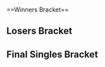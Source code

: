 {{SetGame|melee}}{{DISPLAYTITLE:Zenith 2014: ''Melee'' Singles Bracket}}
{{tabs static
|name1=Overview
|link1=Zenith/2014/Melee
|name2=Round 1 Pools
|link2=Zenith/2014/Melee/Round 1 Pools
|name3=Round 2 Pools
|link3=Zenith/2014/Melee/Round 2 Pools
|name4=Singles Bracket
|link4=Zenith/2014/Melee/Singles Bracket
|name5=Doubles Bracket
|link5=Zenith/2014/Melee/Doubles Bracket
|This=4
}}<br />
==Winners Bracket==
{{Template:32DEWBracketA
|tourneylink=Zenith/2014/Melee
|tourneyname=Zenith 2014
|R1=Round 1
|R2=Round 2
|R3=Round 3
|R4=Round 4

|r1m1p1=Mew2King |r1m1p1flag=us |r1m1p1score=2 |r1m1win=1
|r1m1p2=Dudutsai |r1m1p2flag=us |r1m1p2score=1 
|r1m1p1char1= |r1m1p2char1= |r1m1p1stock1= |r1m1p2stock1= |r1m1win1= |r1m1stage1=
|r1m1p1char2= |r1m1p2char2= |r1m1p1stock2= |r1m1p2stock2= |r1m1win2= |r1m1stage2=
|r1m1p1char3= |r1m1p2char3= |r1m1p1stock3= |r1m1p2stock3= |r1m1win3= |r1m1stage3=
|r1m1date=
|r1m1finished=true

|r1m2p1=Zoso |r1m2p1flag=us |r1m2p1score=0 |r1m2win=2
|r1m2p2=Swedish Delight |r1m2p2flag=us |r1m2p2score=2
|r1m2p1char1= |r1m2p2char1= |r1m2p1stock1= |r1m2p2stock1= |r1m2win1= |r1m2stage1=
|r1m2p1char2= |r1m2p2char2= |r1m2p1stock2= |r1m2p2stock2= |r1m2win2= |r1m2stage2=
|r1m2date=
|r1m2finished=true

|r1m3p1=ZeRo |r1m3p1flag=cl |r1m3p1score=2 |r1m3win=1
|r1m3p2=Thx |r1m3p2flag=us |r1m3p2score=0 
|r1m3p1char1= |r1m3p2char1= |r1m3p1stock1= |r1m3p2stock1= |r1m3win1= |r1m3stage1=
|r1m3p1char2= |r1m3p2char2= |r1m3p1stock2= |r1m3p2stock2= |r1m3win2= |r1m3stage2=
|r1m3date=
|r1m3finished=true

|r1m4p1=SwiftBass |r1m4p1flag=us |r1m4p1score=2 |r1m4win=1
|r1m4p2=EmuKiller |r1m4p2flag=us |r1m4p2score=0 
|r1m4p1char1= |r1m4p2char1= |r1m4p1stock1= |r1m4p2stock1= |r1m4win1= |r1m4stage1=
|r1m4p1char2= |r1m4p2char2= |r1m4p1stock2= |r1m4p2stock2= |r1m4win2= |r1m4stage2=
|r1m4date=
|r1m4finished=true

|r1m5p1=DJ Nintendo |r1m5p1flag=us |r1m5p1score=2 |r1m5win=1
|r1m5p2=Icer |r1m5p2flag=us |r1m5p2score=0 
|r1m5p1char1=bowser |r1m5p2char1=fox |r1m5p1stock1=3 |r1m5p2stock1=0 |r1m5win1=1 |r1m5stage1=Battlefield
|r1m5p1char2=fox |r1m5p2char2=fox |r1m5p1stock2=2 |r1m5p2stock2=0 |r1m5win2=1 |r1m5stage2=Pokémon Stadium
|r1m5details={{BracketMatchDetails|preview=|lrthread=|interview=|recap=|comment=|live=|vod=https://youtu.be/nUmpXhYRC00}}

|r1m6p1=Zhu |r1m6p1flag=us |r1m6p1score=2 |r1m6win=1
|r1m6p2=Vist |r1m6p2flag=us |r1m6p2score=0 
|r1m6p1char1= |r1m6p2char1= |r1m6p1stock1= |r1m6p2stock1= |r1m6win1= |r1m6stage1=
|r1m6p1char2= |r1m6p2char2= |r1m6p1stock2= |r1m6p2stock2= |r1m6win2= |r1m6stage2=
|r1m6date=
|r1m6finished=true

|r1m7p1=Nintendude |r1m7p1flag=us |r1m7p1score=2 |r1m7win=1
|r1m7p2=BETA |r1m7p2flag=us |r1m7p2score=0 
|r1m7p1char1= |r1m7p2char1= |r1m7p1stock1= |r1m7p2stock1= |r1m7win1= |r1m7stage1=
|r1m7p1char2= |r1m7p2char2= |r1m7p1stock2= |r1m7p2stock2= |r1m7win2= |r1m7stage2=
|r1m7date=
|r1m7finished=true

|r1m8p1=Gahtzu |r1m8p1flag=us |r1m8p1score=2 |r1m8win=1
|r1m8p2=Sol |r1m8p2flag=us |r1m8p2score=1 
|r1m8p1char1= |r1m8p2char1= |r1m8p1stock1= |r1m8p2stock1= |r1m8win1= |r1m8stage1=
|r1m8p1char2= |r1m8p2char2= |r1m8p1stock2= |r1m8p2stock2= |r1m8win2= |r1m8stage2=
|r1m8p1char3= |r1m8p2char3= |r1m8p1stock3= |r1m8p2stock3= |r1m8win3= |r1m8stage3=
|r1m8date=
|r1m8finished=true

|r1m9p1=Axe |r1m9p1flag=us |r1m9p1score=2 |r1m9win=1
|r1m9p2=Ryan-K |r1m9p2flag=us |r1m9p2score=0 
|r1m9p1char1= |r1m9p2char1= |r1m9p1stock1= |r1m9p2stock1= |r1m9win1= |r1m9stage1=
|r1m9p1char2= |r1m9p2char2= |r1m9p1stock2= |r1m9p2stock2= |r1m9win2= |r1m9stage2=
|r1m9date=
|r1m9finished=true

|r1m10p1=Zanguzen |r1m10p1flag=us |r1m10p1score=2 |r1m10win=1
|r1m10p2=Animal |r1m10p2flag=us |r1m10p2score=0 
|r1m10p1char1= |r1m10p2char1= |r1m10p1stock1= |r1m10p2stock1= |r1m10win1= |r1m10stage1=
|r1m10p1char2= |r1m10p2char2= |r1m10p1stock2= |r1m10p2stock2= |r1m10win2= |r1m10stage2=
|r1m10date=
|r1m10finished=true

|r1m11p1=The Moon |r1m11p1flag=us |r1m11p1score=0 |r1m11win=2
|r1m11p2=Phish-it |r1m11p2flag=us |r1m11p2score=2
|r1m11p1char1= |r1m11p2char1= |r1m11p1stock1= |r1m11p2stock1= |r1m11win1= |r1m11stage1=
|r1m11p1char2= |r1m11p2char2= |r1m11p1stock2= |r1m11p2stock2= |r1m11win2= |r1m11stage2=
|r1m11date=
|r1m11finished=true

|r1m12p1=Wizzrobe |r1m12p1flag=us |r1m12p1score=2 |r1m12win=1
|r1m12p2=Bones |r1m12p2flag=us |r1m12p2score=0
|r1m12p1char1= |r1m12p2char1= |r1m12p1stock1= |r1m12p2stock1= |r1m12win1= |r1m12stage1=
|r1m12p1char2= |r1m12p2char2= |r1m12p1stock2= |r1m12p2stock2= |r1m12win2= |r1m12stage2=
|r1m12date=
|r1m12finished=true

|r1m13p1=Fly Amanita |r1m13p1flag=us |r1m13p1score=2 |r1m13win=1
|r1m13p2=Ryobeat |r1m13p2flag=us |r1m13p2score= 0
|r1m13p1char1= |r1m13p2char1= |r1m13p1stock1= |r1m13p2stock1= |r1m13win1= |r1m13stage1=
|r1m13p1char2= |r1m13p2char2= |r1m13p1stock2= |r1m13p2stock2= |r1m13win2= |r1m13stage2=
|r1m13date=
|r1m13finished=true

|r1m14p1=Reno |r1m14p1flag=us |r1m14p1score=2 |r1m14win=1
|r1m14p2=Ben Grimm |r1m14p2flag=us |r1m14p2score=1 
|r1m14p1char1= |r1m14p2char1= |r1m14p1stock1= |r1m14p2stock1= |r1m14win1= |r1m14stage1=
|r1m14p1char2= |r1m14p2char2= |r1m14p1stock2= |r1m14p2stock2= |r1m14win2= |r1m14stage2=
|r1m14p1char3= |r1m14p2char3= |r1m14p1stock3= |r1m14p2stock3= |r1m14win3= |r1m14stage3=
|r1m14date=
|r1m14finished=true

|r1m15p1=Hax |r1m15p1flag=us |r1m15p1score=2 |r1m15win=1
|r1m15p2=Codi |r1m15p2flag=us |r1m15p2score=0
|r1m15p1char1=fox |r1m15p2char1=fox |r1m15p1stock1=2 |r1m15p2stock1=0 |r1m15win1=1 |r1m15stage1=Battlefield
|r1m15p1char2=fox |r1m15p2char2=fox |r1m15p1stock2=1 |r1m15p2stock2=0 |r1m15win2=1 |r1m15stage2=Pokémon Stadium
|r1m15details={{BracketMatchDetails|preview=|lrthread=|interview=|recap=|comment=|live=|vod=https://youtu.be/S-GOBLh1CVI}}

|r1m16p1=Cactuar |r1m16p1flag=us |r1m16p1score=2 |r1m16win=1
|r1m16p2=WarriorKnight |r1m16p2flag=us |r1m16p2score=0
|r1m16p1char1= |r1m16p2char1= |r1m16p1stock1= |r1m16p2stock1= |r1m16win1= |r1m16stage1=
|r1m16p1char2= |r1m16p2char2= |r1m16p1stock2= |r1m16p2stock2= |r1m16win2= |r1m16stage2=
|r1m16date=
|r1m16finished=true


|r2m1p1=Mew2King |r2m1p1flag=us |r2m1p1score=2 |r2m1win=1
|r2m1p2=Swedish Delight |r2m1p2flag=us |r2m1p2score=0
|r2m1p1char1=sheik |r2m1p2char1=sheik |r2m1p1stock1=2 |r2m1p2stock1=0 |r2m1win1=1 |r2m1stage1=Dream Land
|r2m1p1char2=sheik |r2m1p2char2=sheik |r2m1p1stock2=3 |r2m1p2stock2=0 |r2m1win2=1 |r2m1stage2=Final Destination
|r2m1details={{BracketMatchDetails|preview=|lrthread=|interview=|recap=|comment=|live=|vod=https://youtu.be/dtzZ54gu48E}}

|r2m2p1=ZeRo |r2m2p1flag=cl |r2m2p1score=2 |r2m2win=1
|r2m2p2=Swiftbass |r2m2p2flag=us |r2m2p2score=1
|r2m2p1char1= |r2m2p2char1= |r2m2p1stock1= |r2m2p2stock1= |r2m2win1= |r2m2stage1=
|r2m2p1char2= |r2m2p2char2= |r2m2p1stock2= |r2m2p2stock2= |r2m2win2= |r2m2stage2=
|r2m2p1char3= |r2m2p2char3= |r2m2p1stock3= |r2m2p2stock3= |r2m2win3= |r2m2stage3=
|r2m2date=
|r2m2finished=true

|r2m3p1=DJ Nintendo |r2m3p1flag=us |r2m3p1score=0 |r2m3win=2
|r2m3p2=Zhu |r2m3p2flag=us |r2m3p2score=2
|r2m3p1char1= |r2m3p2char1= |r2m3p1stock1= |r2m3p2stock1= |r2m3win1= |r2m3stage1=
|r2m3p1char2= |r2m3p2char2= |r2m3p1stock2= |r2m3p2stock2= |r2m3win2= |r2m3stage2=
|r2m3date=
|r2m3finished=true

|r2m4p1=Nintendude |r2m4p1flag=us |r2m4p1score=2 |r2m4win=1
|r2m4p2=Gahtzu |r2m4p2flag=us |r2m4p2score=1
|r2m4p1char1=ic |r2m4p2char1=cf |r2m4p1stock1=0 |r2m4p2stock1=1 |r2m4win1=2 |r2m4stage1=Dream Land
|r2m4p1char2=ic |r2m4p2char2=cf |r2m4p1stock2=3 |r2m4p2stock2=0 |r2m4win2=1 |r2m4stage2=Fountain of Dreams
|r2m4p1char3=ic |r2m4p2char3=cf |r2m4p1stock3=3 |r2m4p2stock3=0 |r2m4win3=1 |r2m4stage3=Yoshi's Story
|r2m4details={{BracketMatchDetails|preview=|lrthread=|interview=|recap=|comment=|live=|vod=https://youtu.be/QbYu7xErbgE}}

|r2m5p1=Axe |r2m5p1flag=us |r2m5p1score=2 |r2m5win=1
|r2m5p2=Zanguzen |r2m5p2flag=us |r2m5p2score=0
|r2m5p1char1=pikachu |r2m5p2char1=falco |r2m5p1stock1=3 |r2m5p2stock1=0 |r2m5win1=1 |r2m5stage1=Battlefield
|r2m5p1char2=pikachu |r2m5p2char2=falco |r2m5p1stock2=1 |r2m5p2stock2=0 |r2m5win2=1 |r2m5stage2=Battlefield
|r2m5details={{BracketMatchDetails|preview=|lrthread=|interview=|recap=|comment=|live=|vod=https://youtu.be/j9sy3LMiSjs}}

|r2m6p1=Phish-it |r2m6p1flag=us |r2m6p1score=0 |r2m6win=2
|r2m6p2=Wizzrobe |r2m6p2flag=us |r2m6p2score=2
|r2m6p1char1=Donkey Kong|r2m6p2char1=captain falcon|r2m6p1stock1=0 |r2m6p2stock1=2 |r2m6win1=2 |r2m6stage1=Battlefield
|r2m6p1char2=Peach |r2m6p2char2=captain falcon |r2m6p1stock2=0 |r2m6p2stock2=2 |r2m6win2=2 |r2m6stage2=Fountain of Dreams
|r2m6date=August 3, 2014
|r2m6finished=true
|r2m6details={{BracketMatchDetails|comment=|preview=|lrthread=|vod=https://youtu.be/j1EEh6xTELI|interview=|recap=}}

|r2m7p1=Fly Amanita |r2m7p1flag=us |r2m7p1score=2 |r2m7win=1
|r2m7p2=Reno |r2m7p2flag=us |r2m7p2score=0
|r2m7p1char1=ice climbers |r2m7p2char1=fox |r2m7p1stock1=2 |r2m7p2stock1=0 |r2m7win1=1 |r2m7stage1=Yoshi's Story
|r2m7p1char2=ice climbers |r2m7p2char2=sheik |r2m7p1stock2=1 |r2m7p2stock2=0 |r2m7win2=1 |r2m7stage2=Yoshi's Story
|r2m7date=August 3, 2014
|r2m7finished=true
|r2m7details={{BracketMatchDetails|comment=|preview=|lrthread=|vod=https://youtu.be/1hCbs_e5OXc|interview=|recap=}}

|r2m8p1=Hax |r2m8p1flag=us |r2m8p1score= |r2m8win=2
|r2m8p2=Cactuar |r2m8p2flag=us |r2m8p2score=0
|r2m8p1char1= |r2m8p2char1= |r2m8p1stock1= |r2m8p2stock1= |r2m8win1= |r2m8stage1=
|r2m8p1char2= |r2m8p2char2= |r2m8p1stock2= |r2m8p2stock2= |r2m8win2= |r2m8stage2=
|r2m8p1char3= |r2m8p2char3= |r2m8p1stock3= |r2m8p2stock3= |r2m8win3= |r2m8stage3=
|r2m8date=
|r2m8finished=


|r3m1p1=Mew2King |r3m1p1flag=us |r3m1p1score=2 |r3m1win=1
|r3m1p2=ZeRo |r3m1p2flag=cl |r3m1p2score=0
|r3m1p1char1= |r3m1p2char1= |r3m1p1stock1= |r3m1p2stock1= |r3m1win1= |r3m1stage1=
|r3m1p1char2= |r3m1p2char2= |r3m1p1stock2= |r3m1p2stock2= |r3m1win2= |r3m1stage2=
|r3m1date=
|r3m1finished=true

|r3m2p1=Zhu |r3m2p1flag=us |r3m2p1score=1 |r3m2win=2
|r3m2p2=Nintendude |r3m2p2flag=us |r3m2p2score=2
|r3m2p1char1=falco |r3m2p2char1=ice climbers |r3m2p1stock1=0 |r3m2p2stock1=1 |r3m2win1=2 |r3m2stage1=Fountain of Dreams
|r3m2p1char2=falco |r3m2p2char2=ice climbers |r3m2p1stock2=2 |r3m2p2stock2=0 |r3m2win2=1 |r3m2stage2=Pokémon Stadium
|r3m2p1char3=falco |r3m2p2char3=ice climbers |r3m2p1stock3=0 |r3m2p2stock3=1 |r3m2win3=2 |r3m2stage3=Dream Land
|r3m2date=August 3, 2014
|r3m2finished=true
|r3m2details={{BracketMatchDetails|comment=|preview=|lrthread=|vod=https://youtu.be/I1n4cytcGcA|interview=|recap=}}

|r3m3p1=Axe |r3m3p1flag=us |r3m3p1score=1 |r3m3win=2
|r3m3p2=Wizzrobe |r3m3p2flag=us |r3m3p2score=2
|r3m3p1char1=pikachu |r3m3p2char1=captain falcon |r3m3p1stock1=0 |r3m3p2stock1=1 |r3m3win1=2 |r3m3stage1=Battlefield
|r3m3p1char2=pikachu |r3m3p2char2=captain falcon |r3m3p1stock2=1 |r3m3p2stock2=0 |r3m3win2=1 |r3m3stage2=Battlefield
|r3m3p1char3=pikachu |r3m3p2char3=captain falcon |r3m3p1stock3=0 |r3m3p2stock3=1 |r3m3win3=2 |r3m3stage3=Dream Land
|r3m3date=August 3, 2014
|r3m3finished=true
|r3m3details={{BracketMatchDetails|comment=|preview=|lrthread=|vod=https://youtu.be/e6G7ruk7oro|interview=|recap=}}

|r3m4p1=Fly Amanita |r3m4p1flag=us |r3m4p1score=0 |r3m4win=2
|r3m4p2=Hax |r3m4p2flag=us |r3m4p2score=2
|r3m4p1char1=ice climbers |r3m4p2char1=fox |r3m4p1stock1=0|r3m4p2stock1=3 |r3m4win1=2 |r3m4stage1=Yoshi's Story
|r3m4p1char2=ice climbers |r3m4p2char2=fox |r3m4p1stock2=0 |r3m4p2stock2=1 |r3m4win2=2 |r3m4stage2=Fountain of Dreams
|r3m4date=August 3, 2014
|r3m4finished=true
|r3m4details={{BracketMatchDetails|comment=|preview=|lrthread=|vod=|interview=|recap=}}


|r4m1p1=Mew2King |r4m1p1flag=us |r4m1p1score=3 |r4m1win=1
|r4m1p2=Nintendude |r4m1p2flag=us |r4m1p2score=1
|r4m1p1char1=peach |r4m1p2char1=ice climbers |r4m1p1stock1=2 |r4m1p2stock1=0 |r4m1win1=1 |r4m1stage1=Dream Land
|r4m1p1char2=sheik |r4m1p2char2=ice climbers |r4m1p1stock2=2 |r4m1p2stock2=0 |r4m1win2=1 |r4m1stage2=Battlefield
|r4m1p1char3=marth |r4m1p2char3=ice climbers |r4m1p1stock3=0 |r4m1p2stock3=1 |r4m1win3=2 |r4m1stage3=Pokémon Stadium
|r4m1p1char4=peach |r4m1p2char4=ice climbers |r4m1p1stock4=2 |r4m1p2stock4=0 |r4m1win4=1 |r4m1stage4=Final Destination
|r4m1date=August 3, 2014
|r4m1finished=true
|r4m1details={{BracketMatchDetails|comment=|preview=|lrthread=|vod=https://youtu.be/GLUVlfs8-2I|interview=|recap=}}

|r4m2p1=Wizzrobe |r4m2p1flag=us |r4m2p1score=1 |r4m2win=2
|r4m2p2=Hax |r4m2p2flag=us |r4m2p2score=3
|r4m2p1char1=captain falcon |r4m2p2char1=fox |r4m2p1stock1=2 |r4m2p2stock1=0 |r4m2win1=1 |r4m2stage1=Battlefield
|r4m2p1char2=captain falcon |r4m2p2char2=fox |r4m2p1stock2=0 |r4m2p2stock2=2 |r4m2win2=2 |r4m2stage2=Fountain of Dreams
|r4m2p1char3=captain falcon |r4m2p2char3=fox |r4m2p1stock3=0 |r4m2p2stock3=2 |r4m2win3=2 |r4m2stage3=Dream Land
|r4m2p1char4=captain falcon |r4m2p2char4=fox |r4m2p1stock4=0 |r4m2p2stock4=3 |r4m2win4=2 |r4m2stage4=Dream Land
|r4m2date=August 3, 2014
|r4m2finished=true
|r4m2details={{BracketMatchDetails|comment=|preview=|lrthread=|vod=https://youtu.be/HpMlfgrEbjg|interview=|recap=}}
}}
==Losers Bracket==
{{32DELBracketSmwA
|tourneylink=Zenith/2014/Melee
|tourneyname=Zenith 2014
|l1placement=25-32
|l2placement=17-24
|l3placement=13-16
|l4placement=9-12
|l5placement=7-8
|l6placement=5-6
|L1=Losers Round 1
|L2=Losers Round 2
|L3=Losers Round 3
|L4=Losers Round 4
|L5=Losers Round 5
|L6=Losers Round 6
|L7=Losers Round 7
|L8=Losers Round 8

|l1m1p1=Dudutsai |l1m1p1flag=us |l1m1p1score=0
|l1m1p2=Zoso |l1m1p2flag=us |l1m1p2score=2
|l1m1win=2
|l1m1p1char1= |l1m1p2char1= |l1m1p1stock1= |l1m1p2stock1= |l1m1win1= |l1m1stage1=
|l1m1p1char2= |l1m1p2char2= |l1m1p1stock2= |l1m1p2stock2= |l1m1win2= |l1m1stage2=
|l1m1date=
|l1m1finished=true

|l1m2p1=Thx |l1m2p1flag=us |l1m2p1score=0
|l1m2p2=Emukiller |l1m2p2flag=us |l1m2p2score=2
|l1m2win=2
|l1m2p1char1= |l1m2p2char1= |l1m2p1stock1= |l1m2p2stock1= |l1m2win1= |l1m2stage1=
|l1m2p1char2= |l1m2p2char2= |l1m2p1stock2= |l1m2p2stock2= |l1m2win2= |l1m2stage2=
|l1m2date=
|l1m2finished=true

|l1m3p1=Icer |l1m3p1flag=us |l1m3p1score=2
|l1m3p2=Vist |l1m3p2flag=us |l1m3p2score=1
|l1m3win=1
|l1m3p1char1= |l1m3p2char1= |l1m3p1stock1= |l1m3p2stock1= |l1m3win1= |l1m3stage1=
|l1m3p1char2= |l1m3p2char2= |l1m3p1stock2= |l1m3p2stock2= |l1m3win2= |l1m3stage2=
|l1m3p1char3= |l1m3p2char3= |l1m3p1stock3= |l1m3p2stock3= |l1m3win3= |l1m3stage3=
|l1m3date=
|l1m3finished=true

|l1m4p1=BETA |l1m4p1flag=us |l1m4p1score=0
|l1m4p2=Sol |l1m4p2flag=us |l1m4p2score=2
|l1m4win=2
|l1m4p1char1= |l1m4p2char1= |l1m4p1stock1= |l1m4p2stock1= |l1m4win1= |l1m4stage1=
|l1m4p1char2= |l1m4p2char2= |l1m4p1stock2= |l1m4p2stock2= |l1m4win2= |l1m4stage2=
|l1m4date=
|l1m4finished=true

|l1m5p1=Ryan-K |l1m5p1flag=us |l1m5p1score=0
|l1m5p2=Animal |l1m5p2flag=us |l1m5p2score=2
|l1m5win=2
|l1m5p1char1= |l1m5p2char1= |l1m5p1stock1= |l1m5p2stock1= |l1m5win1= |l1m5stage1=
|l1m5p1char2= |l1m5p2char2= |l1m5p1stock2= |l1m5p2stock2= |l1m5win2= |l1m5stage2=
|l1m5date=
|l1m5finished=true

|l1m6p1=The Moon |l1m6p1flag=us |l1m6p1score=2
|l1m6p2=Bones |l1m6p2flag=us |l1m6p2score=1
|l1m6win=1
|l1m6p1char1= |l1m6p2char1= |l1m6p1stock1= |l1m6p2stock1= |l1m6win1= |l1m6stage1=
|l1m6p1char2= |l1m6p2char2= |l1m6p1stock2= |l1m6p2stock2= |l1m6win2= |l1m6stage2=
|l1m6p1char3= |l1m6p2char3= |l1m6p1stock3= |l1m6p2stock3= |l1m6win3= |l1m6stage3=
|l1m6date=
|l1m6finished=true

|l1m7p1=Ryobeat |l1m7p1flag=us |l1m7p1score=1
|l1m7p2=Ben Grimm |l1m7p2flag=us |l1m7p2score=2
|l1m7win=2
|l1m7p1char1= |l1m7p2char1= |l1m7p1stock1= |l1m7p2stock1= |l1m7win1= |l1m7stage1=
|l1m7p1char2= |l1m7p2char2= |l1m7p1stock2= |l1m7p2stock2= |l1m7win2= |l1m7stage2=
|l1m7p1char3= |l1m7p2char3= |l1m7p1stock3= |l1m7p2stock3= |l1m7win3= |l1m7stage3=
|l1m7date=
|l1m7finished=true

|l1m8p1=Codi |l1m8p1flag=us |l1m8p1score=1
|l1m8p2=WarriorKnight |l1m8p2flag=us |l1m8p2score=2
|l1m8win=2
|l1m8p1char1= |l1m8p2char1= |l1m8p1stock1= |l1m8p2stock1= |l1m8win1= |l1m8stage1=
|l1m8p1char2= |l1m8p2char2= |l1m8p1stock2= |l1m8p2stock2= |l1m8win2= |l1m8stage2=
|l1m8p1char3= |l1m8p2char3= |l1m8p1stock3= |l1m8p2stock3= |l1m8win3= |l1m8stage3=
|l1m8date=
|l1m8finished=true


|l2m1p1=Cactuar |l2m1p1flag=us |l2m1p1score=2
|l2m1p2=Zoso |l2m1p2flag=us |l2m1p2score=0
|l2m1win=1
|l2m1p1char1= |l2m1p2char1= |l2m1p1stock1= |l2m1p2stock1= |l2m1win1= |l2m1stage1=
|l2m1p1char2= |l2m1p2char2= |l2m1p1stock2= |l2m1p2stock2= |l2m1win2= |l2m1stage2=
|l2m1p1char3= |l2m1p2char3= |l2m1p1stock3= |l2m1p2stock3= |l2m1win3= |l2m1stage3=
|l2m1date=
|l2m1finished=true

|l2m2p1=Reno |l2m2p1flag=us |l2m2p1score=2
|l2m2p2=Emukiller |l2m2p2flag=us |l2m2p2score=0
|l2m2win=1
|l2m2p1char1= |l2m2p2char1= |l2m2p1stock1= |l2m2p2stock1= |l2m2win1= |l2m2stage1=
|l2m2p1char2= |l2m2p2char2= |l2m2p1stock2= |l2m2p2stock2= |l2m2win2= |l2m2stage2=
|l2m2date=
|l2m2finished=true

|l2m3p1=Phish-it |l2m3p1flag=us |l2m3p1score=2
|l2m3p2=Icer |l2m3p2flag=us |l2m3p2score=0
|l2m3win=1
|l2m3p1char1= |l2m3p2char1= |l2m3p1stock1= |l2m3p2stock1= |l2m3win1= |l2m3stage1=
|l2m3p1char2= |l2m3p2char2= |l2m3p1stock2= |l2m3p2stock2= |l2m3win2= |l2m3stage2=
|l2m3date=
|l2m3finished=true

|l2m4p1=Zanguzen |l2m4p1flag=us |l2m4p1score=2
|l2m4p2=Sol |l2m4p2flag=us |l2m4p2score=0
|l2m4win=1
|l2m4p1char1=falco |l2m4p2char1=falco |l2m4p1stock1=4 |l2m4p2stock1=0 |l2m4win1=1 |l2m4stage1=Battlefield
|l2m4p1char2=falco |l2m4p2char2=marth |l2m4p1stock2=2 |l2m4p2stock2=0 |l2m4win2=1 |l2m4stage2=Yoshi's Story
|l2m4details={{BracketMatchDetails|preview=|lrthread=|interview=|recap=|comment=|live=|vod=https://youtu.be/ZN2imvfxdGA}}

|l2m5p1=Gahtzu |l2m5p1flag=us |l2m5p1score=0
|l2m5p2=Animal |l2m5p2flag=us |l2m5p2score=2
|l2m5win=2
|l2m5p1char1= |l2m5p2char1= |l2m5p1stock1= |l2m5p2stock1= |l2m5win1= |l2m5stage1=
|l2m5p1char2= |l2m5p2char2= |l2m5p1stock2= |l2m5p2stock2= |l2m5win2= |l2m5stage2=
|l2m5date=
|l2m5finished=true

|l2m6p1=DJ Nintendo |l2m6p1flag=us |l2m6p1score=0
|l2m6p2=The Moon |l2m6p2flag=us |l2m6p2score=2
|l2m6win=2
|l2m6p1char1= |l2m6p2char1= |l2m6p1stock1= |l2m6p2stock1= |l2m6win1= |l2m6stage1=
|l2m6p1char2= |l2m6p2char2= |l2m6p1stock2= |l2m6p2stock2= |l2m6win2= |l2m6stage2=
|l2m6date=
|l2m6finished=true

|l2m7p1=SwiftBass |l2m7p1flag=us |l2m7p1score=2
|l2m7p2=Ben Grimm |l2m7p2flag=us |l2m7p2score=0
|l2m7win=1
|l2m7p1char1= |l2m7p2char1= |l2m7p1stock1= |l2m7p2stock1= |l2m7win1= |l2m7stage1=
|l2m7p1char2= |l2m7p2char2= |l2m7p1stock2= |l2m7p2stock2= |l2m7win2= |l2m7stage2=
|l2m7date=
|l2m7finished=true

|l2m8p1=Swedish Delight |l2m8p1flag=us |l2m8p1score=2
|l2m8p2=WarriorKnight |l2m8p2flag=us |l2m8p2score=0
|l2m8win=1
|l2m8p1char1=sheik |l2m8p2char1=fox |l2m8p1stock1=2 |l2m8p2stock1=0 |l2m8win1=1 |l2m8stage1=Battlefield
|l2m8p1char2=sheik |l2m8p2char2=bowser |l2m8p1stock2=2 |l2m8p2stock2=0 |l2m8win2=1 |l2m8stage2=Dream Land
|l2m8details={{BracketMatchDetails|preview=|lrthread=|interview=|recap=|comment=|live=|vod=https://youtu.be/DIBgPEokBwg}}


|l3m1p1=Cactuar |l3m1p1flag=us |l3m1p1score=1
|l3m1p2=Reno |l3m1p2flag=us |l3m1p2score=2
|l3m1win=2
|l3m1p1char1= |l3m1p2char1= |l3m1p1stock1= |l3m1p2stock1= |l3m1win1= |l3m1stage1=
|l3m1p1char2= |l3m1p2char2= |l3m1p1stock2= |l3m1p2stock2= |l3m1win2= |l3m1stage2=
|l3m1p1char3= |l3m1p2char3= |l3m1p1stock3= |l3m1p2stock3= |l3m1win3= |l3m1stage3=
|l3m1date=
|l3m1finished=true

|l3m2p1=Phish-it |l3m2p1flag=us |l3m2p1score=2
|l3m2p2=Zanguzen |l3m2p2flag=us |l3m2p2score=1
|l3m2win=1
|l3m2p1char1=peach |l3m2p2char1=falco |l3m2p1stock1=0 |l3m2p2stock1=2 |l3m2win1=2 |l3m2stage1=Fountain of Dreams
|l3m2p1char2=Donkey Kong |l3m2p2char2=falco |l3m2p1stock2=1 |l3m2p2stock2=0 |l3m2win2=1 |l3m2stage2=Yoshi's Story
|l3m2p1char3=Donkey Kong |l3m2p2char3=falco |l3m2p1stock3=1 |l3m2p2stock3=0 |l3m2win3=1 |l3m2stage3=Battlefield
|l3m2date=August 3, 2014
|l3m2finished=true
|l3m2details={{BracketMatchDetails|comment=|preview=|lrthread=|vod=https://youtu.be/KqA8SL-fYPQ|interview=|recap=}}

|l3m3p1=Animal |l3m3p1flag=us |l3m3p1score=0
|l3m3p2=The Moon |l3m3p2flag=us |l3m3p2score=2
|l3m3win=2
|l3m3p1char1=fox |l3m3p2char1=marth |l3m3p1stock1=0 |l3m3p2stock1=3 |l3m3win1=2 |l3m3stage1=Battlefield
|l3m3p1char2=fox |l3m3p2char2=marth |l3m3p1stock2=0 |l3m3p2stock2=1 |l3m3win2=2 |l3m3stage2=Pokémon Stadium
|l3m3details={{BracketMatchDetails|preview=|lrthread=|interview=|recap=|comment=|live=|vod=https://youtu.be/EXxIVXW7OwU}}

|l3m4p1=Swiftbass |l3m4p1flag=us |l3m4p1score=0
|l3m4p2=Swedish Delight |l3m4p2flag=us |l3m4p2score=2
|l3m4win=2
|l3m4p1char1= |l3m4p2char1= |l3m4p1stock1= |l3m4p2stock1= |l3m4win1= |l3m4stage1=
|l3m4p1char2= |l3m4p2char2= |l3m4p1stock2= |l3m4p2stock2= |l3m4win2= |l3m4stage2=
|l3m4date=
|l3m4finished=true


|l4m1p1=Zhu |l4m1p1flag=us |l4m1p1score=2
|l4m1p2=Reno |l4m1p2flag=us |l4m1p2score=0
|l4m1win=1
|l4m1p1char1= |l4m1p2char1= |l4m1p1stock1= |l4m1p2stock1= |l4m1win1= |l4m1stage1=
|l4m1p1char2= |l4m1p2char2= |l4m1p1stock2= |l4m1p2stock2= |l4m1win2= |l4m1stage2=
|l4m1date=
|l4m1finished=true

|l4m2p1=ZeRo |l4m2p1flag=cl |l4m2p1score=2
|l4m2p2=Phish-it |l4m2p2flag=us |l4m2p2score=1
|l4m2win=1
|l4m2p1char1= |l4m2p2char1= |l4m2p1stock1= |l4m2p2stock1= |l4m2win1= |l4m2stage1=
|l4m2p1char2= |l4m2p2char2= |l4m2p1stock2= |l4m2p2stock2= |l4m2win2= |l4m2stage2=
|l4m2p1char3= |l4m2p2char3= |l4m2p1stock3= |l4m2p2stock3= |l4m2win3= |l4m2stage3=
|l4m2date=
|l4m2finished=

|l4m3p1=Fly Amanita |l4m3p1flag=us |l4m3p1score=1
|l4m3p2=The Moon |l4m3p2flag=us |l4m3p2score=2
|l4m3win=2
|l4m3p1char1=ic |l4m3p2char1=marth |l4m3p1stock1=3 |l4m3p2stock1=0 |l4m3win1=1 |l4m3stage1=Yoshi's Story
|l4m3p1char2=ic |l4m3p2char2=marth |l4m3p1stock2=0 |l4m3p2stock2=1 |l4m3win2=2 |l4m3stage2=Battlefield
|l4m3p1char3=ic |l4m3p2char3=marth |l4m3p1stock3=0 |l4m3p2stock3=1 |l4m3win3=2 |l4m3stage3=Final Destination
|l4m3details={{BracketMatchDetails|preview=|lrthread=|interview=|recap=|comment=|live=|vod=https://youtu.be/35imoL6mKP4}}

|l4m4p1=Axe |l4m4p1flag=us |l4m4p1score=2
|l4m4p2=Swedish Delight |l4m4p2flag=us |l4m4p2score=0
|l4m4win=1
|l4m4p1char1=pikachu |l4m4p2char1=sheik |l4m4p1stock1=1 |l4m4p2stock1=0 |l4m4win1=1 |l4m4stage1=Battlefield
|l4m4p1char2=pikachu |l4m4p2char2=sheik |l4m4p1stock2=1 |l4m4p2stock2=0 |l4m4win2=1 |l4m4stage2=Dream Land
|l4m4details={{BracketMatchDetails|preview=|lrthread=|interview=|recap=|comment=|live=|vod=https://youtu.be/sf0fRlY0H6c}}


|l5m1p1=Zhu |l5m1p1flag=us |l5m1p1score=2
|l5m1p2=ZeRo |l5m1p2flag=cl |l5m1p2score=0
|l5m1win=1
|l5m1p1char1=falco |l5m1p2char1=fox |l5m1p1stock1=2 |l5m1p2stock1=0|l5m1win1=1 |l5m1stage1=Battlefield
|l5m1p1char2=falco |l5m1p2char2=fox |l5m1p1stock2=1 |l5m1p2stock2=0 |l5m1win2=1 |l5m1stage2=Pokémon Stadium
|l5m1date=August 3, 2014
|l5m1finished=true
|l5m1details={{BracketMatchDetails|comment=|preview=|lrthread=|vod=https://youtu.be/afuLnczIMjM|interview=|recap=}}

|l5m2p1=The Moon |l5m2p1flag=us |l5m2p1score=1
|l5m2p2=Axe |l5m2p2flag=us |l5m2p2score=2
|l5m2win=2
|l5m2p1char1=marth |l5m2p2char1=pikachu |l5m2p1stock1=0 |l5m2p2stock1=1 |l5m2win1=2 |l5m2stage1=Battlefield
|l5m2p1char2=marth |l5m2p2char2=pikachu |l5m2p1stock2=2 |l5m2p2stock2=0 |l5m2win2=1 |l5m2stage2=Battlefield
|l5m2p1char3=marth |l5m2p2char3=pikachu |l5m2p1stock3=0 |l5m2p2stock3=1 |l5m2win3=2 |l5m2stage3=Battlefield
|l5m2date=August 3, 2014
|l5m2finished=true
|l5m2details={{BracketMatchDetails|comment=|preview=|lrthread=|vod=https://youtu.be/3vHDnftJ-Fc|interview=|recap=}}


|l6m1p1=Wizzrobe |l6m1p1flag=us |l6m1p1score=0
|l6m1p2=Zhu |l6m1p2flag=us |l6m1p2score=2
|l6m1win=2
|l6m1p1char1=captain falcon |l6m1p2char1=falco |l6m1p1stock1=0 |l6m1p2stock1=1 |l6m1win1=2 |l6m1stage1=Battlefield
|l6m1p1char2=captain falcon |l6m1p2char2=falco |l6m1p1stock2=0 |l6m1p2stock2=2 |l6m1win2=2 |l6m1stage2=Battlefield
|l6m1date=August 3, 2014
|l6m1finished=true
|l6m1details={{BracketMatchDetails|comment=|preview=|lrthread=|vod=https://youtu.be/xIkEk6l7JjE|interview=|recap=}}

|l6m2p1=Nintendude |l6m2p1flag=us |l6m2p1score=1
|l6m2p2=Axe |l6m2p2flag=us |l6m2p2score=2
|l6m2win=2
|l6m2p1char1=ice climbers |l6m2p2char1=young link |l6m2p1stock1=2 |l6m2p2stock1=0 |l6m2win1=1 |l6m2stage1=Fountain of Dreams
|l6m2p1char2=ice climbers |l6m2p2char2=pikachu |l6m2p1stock2=0 |l6m2p2stock2=2 |l6m2win2=2 |l6m2stage2=Battlefield
|l6m2p1char3=ice climbers |l6m2p2char3=pikachu |l6m2p1stock3=0 |l6m2p2stock3=1 |l6m2win3=2 |l6m2stage3=Pokémon Stadium
|l6m2date=August 3, 2014
|l6m2finished=true
|l6m2details={{BracketMatchDetails|comment=|preview=|lrthread=|vod=https://youtu.be/rcW36NHJcGI|interview=|recap=}}
}}
<onlyinclude>
==Final Singles Bracket==
{{DEFinalSmwBracket
|tourneylink=Zenith/2014/Melee
|tourneyname=Zenith 2014
|l1placement=4
|r2placement=3
|r3loserplacement=2
|r3winnerplacement=1
|column-width=205
|column-width-finals=230

<!-- FROM WINNERS -->
|r1m1p1=Mew2King |r1m1p1flag=us |r1m1p1score=3
|r1m1p2=Hax |r1m1p2flag=us |r1m1p2score=2
|r1m1win=1
|r1m1p1char1=marth |r1m1p2char1=fox |r1m1p1stock1=0 |r1m1p2stock1=2 |r1m1win1=2 |r1m1stage1=Yoshi's Story
|r1m1p1char2=marth |r1m1p2char2=fox |r1m1p1stock2=0 |r1m1p2stock2=1 |r1m1win2=2 |r1m1stage2=Final Destination
|r1m1p1char3=marth |r1m1p2char3=fox |r1m1p1stock3=2 |r1m1p2stock3=0 |r1m1win3=1 |r1m1stage3=Final Destination
|r1m1p1char4=marth |r1m1p2char4=fox |r1m1p1stock4=2 |r1m1p2stock4=0 |r1m1win4=1 |r1m1stage4=Pokémon Stadium
|r1m1p1char5=marth |r1m1p2char5=captain falcon |r1m1p1stock5=3 |r1m1p2stock5=0 |r1m1win5=1 |r1m1stage5=Final Destination
|r1m1date=August 3, 2014
|r1m1finished=true
|r1m1details={{BracketMatchDetails|lrthread=|vod=}}

<!-- FROM LOSERS -->
|l1m1p1=Zhu |l1m1p1flag=us |l1m1p1score=3
|l1m1p2=Axe |l1m1p2flag=us |l1m1p2score=2
|l1m1win=1
|l1m1p1char1=falco |l1m1p2char1=pikachu |l1m1p1stock1=0 |l1m1p2stock1=3 |l1m1win1=2 |l1m1stage1=Battlefield
|l1m1p1char2=falco |l1m1p2char2=pikachu |l1m1p1stock2=2 |l1m1p2stock2=0 |l1m1win2=1 |l1m1stage2=Yoshi's Story
|l1m1p1char3=falco |l1m1p2char3=pikachu |l1m1p1stock3=1 |l1m1p2stock3=0 |l1m1win3=1 |l1m1stage3=Final Destination
|l1m1p1char4=falco |l1m1p2char4=pikachu |l1m1p1stock4=0 |l1m1p2stock4=2 |l1m1win4=2 |l1m1stage4=Dream Land
|l1m1p1char5=falco |l1m1p2char5=pikachu |l1m1p1stock5=2 |l1m1p2stock5=0 |l1m1win5=1 |l1m1stage5=Pokémon Stadium
|l1m1date=August 3, 2014
|l1m1finished=true
|l1m1details={{BracketMatchDetails|lrthread=|vod=}}

<!-- LOSERS FINALS -->
|r2m1p1=Hax |r2m1p1flag=us |r2m1p1score=3
|r2m1p2=Zhu |r2m1p2flag=us |r2m1p2score=2
|r2m1win=1
|r2m1p1char1=fox |r2m1p2char1=falco |r2m1p1stock1=0 |r2m1p2stock1=1 |r2m1win1=2 |r2m1stage1=Battlefield
|r2m1p1char2=fox |r2m1p2char2=falco |r2m1p1stock2=0 |r2m1p2stock2=1 |r2m1win2=2 |r2m1stage2=Battlefield
|r2m1p1char3=fox |r2m1p2char3=falco |r2m1p1stock3=3 |r2m1p2stock3=0 |r2m1win3=1 |r2m1stage3=Battlefield
|r2m1p1char4=fox |r2m1p2char4=falco |r2m1p1stock4=1 |r2m1p2stock4=0 |r2m1win4=1 |r2m1stage4=Pokémon Stadium
|r2m1p1char5=fox |r2m1p2char5=falco |r2m1p1stock5=2 |r2m1p2stock5=0 |r2m1win5=1 |r2m1stage5=Battlefield
|r2m1date=August 3, 2014
|r2m1finished=true
|r2m1details={{BracketMatchDetails|lrthread=|vod=https://www.youtube.com/watch?v=QxQiDP3n3Mw}}

<!-- GRAND FINALS -->
|r3m1p1=Mew2King |r3m1p1flag=us |r3m1p1score=1 |r3m2p1score=3
|r3m1p2=Hax |r3m1p2flag=us |r3m1p2score=3 |r3m2p2score=0
|r3m1win=1
|export_score=true
|r3m1p1char1=marth |r3m1p2char1=fox |r3m1p1stock1=0 |r3m1p2stock1=2 |r3m1win1=2 |r3m1stage1=Yoshi's Story
|r3m1p1char2=marth |r3m1p2char2=fox |r3m1p1stock2=0 |r3m1p2stock2=1 |r3m1win2=2 |r3m1stage2=Final Destination
|r3m1p1char3=marth |r3m1p2char3=fox |r3m1p1stock3=2 |r3m1p2stock3=0 |r3m1win3=1 |r3m1stage3=Final Destination
|r3m1p1char4=marth |r3m1p2char4=fox |r3m1p1stock4=0 |r3m1p2stock4=1 |r3m1win4=2 |r3m1stage4=Dream Land
|r3m2p1char1=marth |r3m2p2char1=fox |r3m2p1stock1=2 |r3m2p2stock1=0 |r3m2win1=1 |r3m2stage1=Yoshi's Story
|r3m2p1char2=marth |r3m2p2char2=fox |r3m2p1stock2=2 |r3m2p2stock2=0 |r3m2win2=1 |r3m2stage2=Dream Land
|r3m2p1char3=marth |r3m2p2char3=fox |r3m2p1stock3=3 |r3m2p2stock3=0 |r3m2win3=1 |r3m2stage3=Battlefield
|r3m1date=August 3, 2014
|r3m1finished=true
|r3m1details={{BracketMatchDetails|lrthread=|vod=http://youtu.be/nGWj-CBlXG4|vod2=http://youtu.be/W9UgjpdtUJM}}
}}
</onlyinclude>
